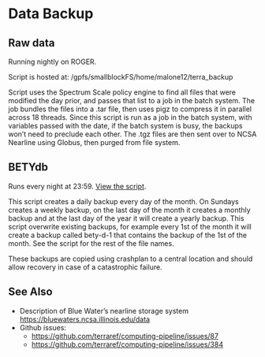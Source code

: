 # Data Backup

## Raw data

Running nightly on ROGER.

Script is hosted at: /gpfs/smallblockFS/home/malone12/terra\_backup

Script uses the Spectrum Scale policy engine to find all files that were modified the day prior, and passes that list to a job in the batch system. The job bundles the files into a .tar file, then uses pigz to compress it in parallel across 18 threads. Since this script is run as a job in the batch system, with variables passed with the date, if the batch system is busy, the backups won't need to preclude each other. The .tgz files are then sent over to NCSA Nearline using Globus, then purged from file system.

## BETYdb

Runs every night at 23:59. [View the script](https://github.com/PecanProject/pecan/blob/master/scripts/backup.bety.sh).

This script creates a daily backup every day of the month. On Sundays creates a weekly backup, on the last day of the month it creates a monthly backup and at the last day of the year it will create a yearly backup. This script overwrite existing backups, for example every 1st of the month it will create a backup called bety-d-1 that contains the backup of the 1st of the month. See the script for the rest of the file names.

These backups are copied using crashplan to a central location and should allow recovery in case of a catastrophic failure.

## See Also

* Description of Blue Water's nearline storage system [https://bluewaters.ncsa.illinois.edu/data](https://bluewaters.ncsa.illinois.edu/data)
* Github issues: 
  * [https://github.com/terraref/computing-pipeline/issues/87](https://github.com/terraref/computing-pipeline/issues/87)
  * [https://github.com/terraref/computing-pipeline/issues/384](https://github.com/terraref/computing-pipeline/issues/384)

